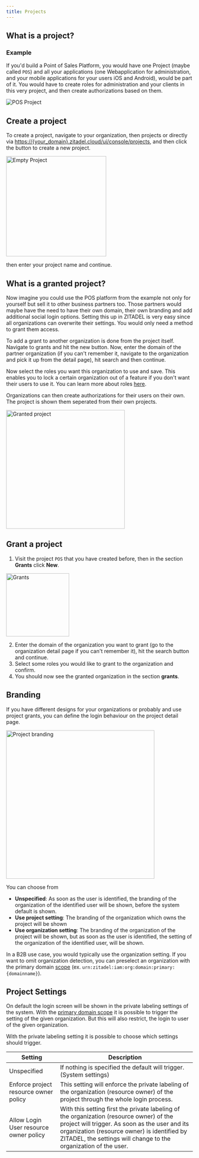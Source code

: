 ```yaml
---
title: Projects
---
```


## What is a project?


<ProjectDescription name="ProjectDescription" />

### Example

If you'd build a Point of Sales Platform, you would have one Project (maybe called `POS`) and all your applications (one Webapplication for administration, and your mobile applications for your users iOS and Android), would be part of it.
You would have to create roles for administration and your clients in this very project, and then create authorizations based on them.

![POS Project](/img/guides/console/posproject.png)

## Create a project

To create a project, navigate to your organization, then projects or directly via <https://{your_domain}.zitadel.cloud/ui/console/projects>, and then click the button to create a new project.

<img alt="Empty Project" src="/img/console_projects_empty.png" width="270px" />

then enter your project name and continue.

## What is a granted project?

Now imagine you could use the POS platform from the example not only for yourself but sell it to other business partners too.
Those partners would maybe have the need to have their own domain, their own branding and add additional social login options.
Setting this up in ZITADEL is very easy since all organizations can overwrite their settings.
You would only need a method to grant them access.

To add a grant to another organization is done from the project itself. Navigate to grants and hit the new button.
Now, enter the domain of the partner organization (if you can't remember it, navigate to the organization and pick it up from the detail page), hit search and then continue.

Now select the roles you want this organization to use and save.
This enables you to lock a certain organization out of a feature if you don't want their users to use it.
You can learn more about roles [here](./roles).

Organizations can then create authorizations for their users on their own. The project is shown them seperated from their own projects.

<img
  alt="Granted project"
  src="/img/guides/console/grantedprojectgrid.png"
  width="320px"
/>

## Grant a project

1. Visit the project `POS` that you have created before, then in the section **Grants** click **New**.

<img src="/img/guides/console/grantsmenu.png" alt="Grants" width="170px" />

2. Enter the domain of the organization you want to grant (go to the organization detail page if you can't remember it), hit the search button and continue.
3. Select some roles you would like to grant to the organization and confirm.
4. You should now see the granted organization in the section **grants**.

## Branding

If you have different designs for your organizations or probably and use project grants, you can define the login behaviour on the project detail page.

<img
  src="/img/guides/console/projectbranding.png"
  alt="Project branding"
  width="400px"
/>

You can choose from

- **Unspecified**: As soon as the user is identified, the branding of the organization of the identified user will be shown, before the system default is shown.
- **Use project setting**: The branding of the organization which owns the project will be shown
- **Use organization setting**: The branding of the organization of the project will be shown, but as soon as the user is identified, the setting of the organization of the identified user, will be shown.

In a B2B use case, you would typically use the organization setting. If you want to omit organization detection, you can preselect an organization with the primary domain [scope](/docs/apis/openidoauth/scopes#reserved-scopes) (ex. `urn:zitadel:iam:org:domain:primary:{domainname}`).

## Project Settings

On default the login screen will be shown in the private labeling settings of the system.
With the [primary domain scope](../../../apis/openidoauth/scopes#reserves-scopes) it is possible to trigger the setting of the given organization.
But this will also restrict, the login to user of the given organization.

With the private labeling setting it is possible to choose which settings should trigger.

| Setting                                | Description                                                                                                                                                                                                                                                  |
| -------------------------------------- | ------------------------------------------------------------------------------------------------------------------------------------------------------------------------------------------------------------------------------------------------------------ |
| Unspecified                            | If nothing is specified the default will trigger. (System settings)                                                                                                                                                                                          |
| Enforce project resource owner policy  | This setting will enforce the private labeling of the organization (resource owner) of the project through the whole login process.                                                                                                                          |
| Allow Login User resource owner policy | With this setting first the private labeling of the organization (resource owner) of the project will trigger. As soon as the user and its organization (resource owner) is identified by ZITADEL, the settings will change to the organization of the user. |
